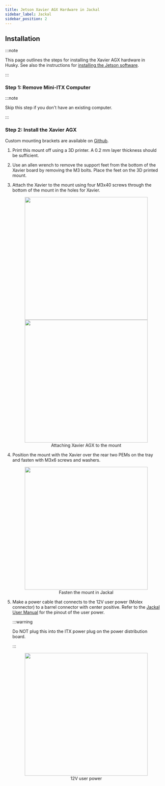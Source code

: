 ```yaml
---
title: Jetson Xavier AGX Hardware in Jackal
sidebar_label: Jackal
sidebar_position: 2
---
```



## Installation

:::note

This page outlines the steps for installing the Xavier AGX hardware in Husky. See also
the instructions for
[installing the Jetson software](../../jetson_software).

:::

### Step 1: Remove Mini-ITX Computer

:::note

Skip this step if you don't have an existing computer.

:::

<ComponentHuskyComputerRemoval />

### Step 2: Install the Xavier AGX

Custom mounting brackets are available on
[Github](https://github.com/clearpathrobotics/jetson_setup/raw/melodic/models/JetsonNanoXavierJackalMount.stl).

1. Print this mount off using a 3D printer. A 0.2 mm layer thickness should be sufficient.

2. Use an allen wrench to remove the support feet from the bottom of the Xavier board by removing the M3 bolts.
   Place the feet on the 3D printed mount.

3. Attach the Xavier to the mount using four M3x40 screws through the bottom of the mount in the holes for Xavier.

   <center>
     <figure>
       <img
         src="/img/computer_images/jetson/hardware/xavier_agx/jackal/1.jpg"
         width="400"
       />
       <img
         src="/img/computer_images/jetson/hardware/xavier_agx/jackal/2.jpg"
         width="400"
       />
       <figcaption>Attaching Xavier AGX to the mount</figcaption>
     </figure>
   </center>

4. Position the mount with the Xavier over the rear two PEMs on the tray and fasten with M3x6 screws and washers.

   <center>
     <figure>
       <img
         src="/img/computer_images/jetson/hardware/xavier_agx/jackal/3.jpg"
         width="400"
       />
       <figcaption>Fasten the mount in Jackal</figcaption>
     </figure>
   </center>

5. Make a power cable that connects to the 12V user
   power (Molex connector) to a barrel connector with center positive. Refer
   to the [Jackal User Manual](../../../../../outdoor_robots/jackal/user_manual_jackal) for the
   pinout of the user power.

   :::warning

   Do NOT plug this into the ITX power plug on the power distribution board.

   :::

   <center>
     <figure>
       <img
         src="/img/computer_images/jetson/hardware/xavier_agx/jackal/4.jpg"
         width="400"
       />
       <figcaption>12V user power</figcaption>
     </figure>
   </center>
